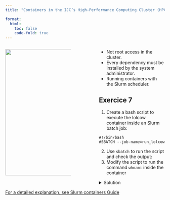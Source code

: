 ```yaml
---
title: "Containers in the IJC’s High-Performance Computing Cluster (HPC) "

format: 
  html:
    toc: false
    code-fold: true
---
```


::: columns
::: {.column width="45%"}
![](media/container_hpc.jpeg){width="400px"}
:::

::: {.column width="10%"}
<!-- empty column to create gap -->
:::

::: {.column width="45%"}
-   Not root access in the cluster.
-   Every dependency must be installed by the system administrator.
-   Running containers with the Slurm scheduler.

::: {.callout-note icon="false"}
## Exercice 7

1.  Create a bash script to execute the lolcow container inside an Slurm batch job:

```         
#!/bin/bash 
#SBATCH --job-name=run_lolcow
```

2.  Use `sbatch` to run the script and check the output:
3.  Modify the script to run the command `whoami` inside the container

<details>

<summary>Solution</summary>

``` bash
  vim lolcow.slm
  #!/bin/bash 
  #SBATCH --job-name=run_lolcow
  singularity run lolcow.sif
  sbatch lolcow.slm
```

</details>
:::
:::
:::

<a href="https://slurm.schedmd.com/containers.html" target="_blank">For a detailed explanation, see Slurm containers Guide</a>


